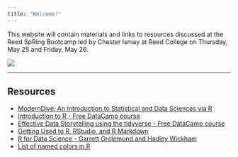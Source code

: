 ```yaml
---
title: "Welcome!"
---
```


This website will contain materials and links to resources discussed at the Reed SpRing Bootcamp led by Chester Ismay at Reed College on Thursday, May 25 and Friday, May 26.

![](https://ismayc.github.io/moderndiver-book/images/tidy1.png)

***

## Resources

- [ModernDive:  An Introduction to Statistical and Data Sciences via R](http://moderndive.com)
- [Introduction to R - Free DataCamp course](https://www.datacamp.com/courses/free-introduction-to-r)
- [Effective Data Storytelling using the tidyverse - Free DataCamp course](https://www.datacamp.com/courses/effective-data-storytelling-using-the-tidyverse)
- [Getting Used to R, RStudio, and R Markdown](https://ismayc.github.io/rbasics-book/)
- [R for Data Science - Garrett Grolemund and Hadley Wickham](http://r4ds.had.co.nz/)
- [List of named colors in R](http://www.stat.columbia.edu/~tzheng/files/Rcolor.pdf)
